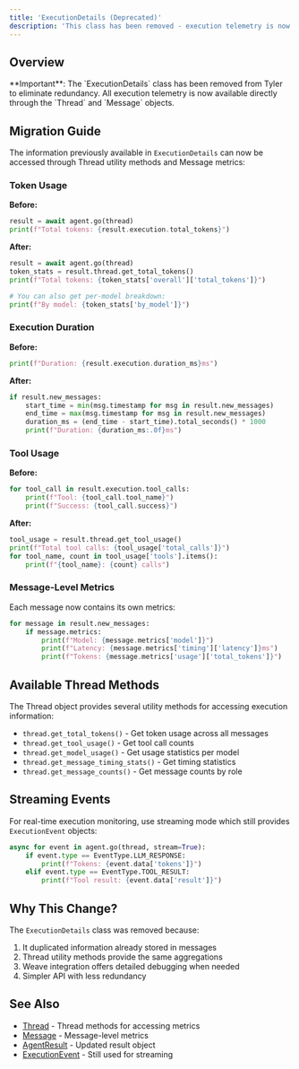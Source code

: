 ```yaml
---
title: 'ExecutionDetails (Deprecated)'
description: 'This class has been removed - execution telemetry is now available through Thread and Message objects'
---
```


## Overview

<Note>
**Important**: The `ExecutionDetails` class has been removed from Tyler to eliminate redundancy. All execution telemetry is now available directly through the `Thread` and `Message` objects.
</Note>

## Migration Guide

The information previously available in `ExecutionDetails` can now be accessed through Thread utility methods and Message metrics:

### Token Usage

**Before:**
```python
result = await agent.go(thread)
print(f"Total tokens: {result.execution.total_tokens}")
```

**After:**
```python
result = await agent.go(thread)
token_stats = result.thread.get_total_tokens()
print(f"Total tokens: {token_stats['overall']['total_tokens']}")

# You can also get per-model breakdown:
print(f"By model: {token_stats['by_model']}")
```

### Execution Duration

**Before:**
```python
print(f"Duration: {result.execution.duration_ms}ms")
```

**After:**
```python
if result.new_messages:
    start_time = min(msg.timestamp for msg in result.new_messages)
    end_time = max(msg.timestamp for msg in result.new_messages)
    duration_ms = (end_time - start_time).total_seconds() * 1000
    print(f"Duration: {duration_ms:.0f}ms")
```

### Tool Usage

**Before:**
```python
for tool_call in result.execution.tool_calls:
    print(f"Tool: {tool_call.tool_name}")
    print(f"Success: {tool_call.success}")
```

**After:**
```python
tool_usage = result.thread.get_tool_usage()
print(f"Total tool calls: {tool_usage['total_calls']}")
for tool_name, count in tool_usage['tools'].items():
    print(f"{tool_name}: {count} calls")
```

### Message-Level Metrics

Each message now contains its own metrics:

```python
for message in result.new_messages:
    if message.metrics:
        print(f"Model: {message.metrics['model']}")
        print(f"Latency: {message.metrics['timing']['latency']}ms")
        print(f"Tokens: {message.metrics['usage']['total_tokens']}")
```

## Available Thread Methods

The Thread object provides several utility methods for accessing execution information:

- `thread.get_total_tokens()` - Get token usage across all messages
- `thread.get_tool_usage()` - Get tool call counts
- `thread.get_model_usage()` - Get usage statistics per model
- `thread.get_message_timing_stats()` - Get timing statistics
- `thread.get_message_counts()` - Get message counts by role

## Streaming Events

For real-time execution monitoring, use streaming mode which still provides `ExecutionEvent` objects:

```python
async for event in agent.go(thread, stream=True):
    if event.type == EventType.LLM_RESPONSE:
        print(f"Tokens: {event.data['tokens']}")
    elif event.type == EventType.TOOL_RESULT:
        print(f"Tool result: {event.data['result']}")
```

## Why This Change?

The `ExecutionDetails` class was removed because:
1. It duplicated information already stored in messages
2. Thread utility methods provide the same aggregations
3. Weave integration offers detailed debugging when needed
4. Simpler API with less redundancy

## See Also

- [Thread](/api-reference/tyler-thread) - Thread methods for accessing metrics
- [Message](/api-reference/tyler-message) - Message-level metrics
- [AgentResult](/api-reference/tyler-agentresult) - Updated result object
- [ExecutionEvent](/api-reference/tyler-executionevent) - Still used for streaming